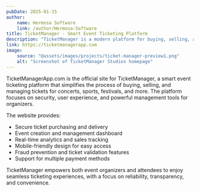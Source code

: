 ```yaml
---
pubDate: 2025-01-15
author:
    name: Hermosa Software
    link: /author/Hermosa-Software
title: TicketManager - Smart Event Ticketing Platform
description: "TicketManager is a modern platform for buying, selling, and managing event tickets with security and ease."
link: https://ticketmanagerapp.com
image:
    source: "@assets/images/projects/ticket-manager-preview1.png"
    alt: "Screenshot of TicketManager Studios homepage"
---
```



TicketManagerApp.com is the official site for TicketManager, a smart event ticketing platform that simplifies the process of buying, selling, and managing tickets for concerts, sports, festivals, and more. The platform focuses on security, user experience, and powerful management tools for organizers.

The website provides:
- Secure ticket purchasing and delivery
- Event creation and management dashboard
- Real-time analytics and sales tracking
- Mobile-friendly design for easy access
- Fraud prevention and ticket validation features
- Support for multiple payment methods

TicketManager empowers both event organizers and attendees to enjoy seamless ticketing experiences, with a focus on reliability, transparency, and convenience.

